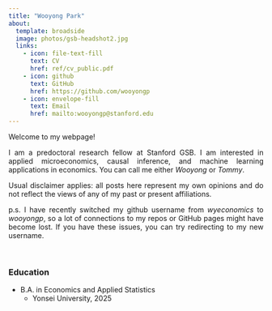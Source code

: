 ```yaml
---
title: "Wooyong Park"
about:
  template: broadside
  image: photos/gsb-headshot2.jpg
  links:
    - icon: file-text-fill
      text: CV
      href: ref/cv_public.pdf
    - icon: github
      text: GitHub
      href: https://github.com/wooyongp
    - icon: envelope-fill
      text: Email
      href: mailto:wooyongp@stanford.edu
---
```



Welcome to my webpage!

<p align="justify">
I am a predoctoral research fellow at Stanford GSB.
I am interested in applied microeconomics, causal inference, and machine learning applications in economics.
You can call me either *Wooyong* or *Tommy*. 
</p>

<p align="justify">
Usual disclaimer applies: all posts here represent my own opinions and do not reflect the views of any of my past or present affiliations.
</p>

<p align="justify">
p.s. I have recently switched my github username from *wyeconomics* to *wooyongp*, so a lot of connections to my repos or GitHub pages might have become lost. If you have these issues, you can try redirecting to my new username.
</p>

<br>


### Education
- B.A. in Economics and Applied Statistics
  + Yonsei University, 2025
